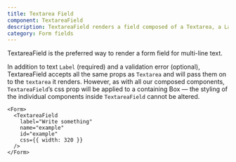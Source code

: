 ```yaml
---
title: Textarea Field
component: TextareaField
description: TextareaField renders a field composed of a Textarea, a Label and a InlineMessage
category: Form fields
---
```


TextareaField is the preferred way to render a form field for multi-line text.

In addition to text `Label` (required) and a validation error (optional), TextareaField accepts all the same props as `Textarea` and will pass them on to the `textarea` it renders. However, as with all our composed components, `TextareaField`’s css prop will be applied to a containing Box — the styling of the individual components inside `TextareaField` cannot be altered.

```tsx preview
<Form>
  <TextareaField
    label="Write something"
    name="example"
    id="example"
    css={{ width: 320 }}
  />
</Form>
```
